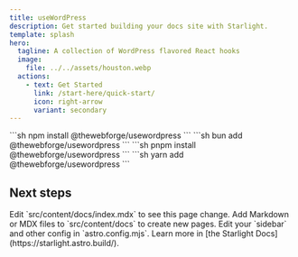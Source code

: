 ```yaml
---
title: useWordPress
description: Get started building your docs site with Starlight.
template: splash
hero:
  tagline: A collection of WordPress flavored React hooks
  image:
    file: ../../assets/houston.webp
  actions:
    - text: Get Started
      link: /start-here/quick-start/
      icon: right-arrow
      variant: secondary
---
```



<Tabs>
  <TabItem label="npm">
  ```sh
  npm install @thewebforge/usewordpress
  ```
  </TabItem>
  <TabItem label="bun">
  ```sh
  bun add @thewebforge/usewordpress
  ```
  </TabItem>
  <TabItem label="pnpm">
  ```sh
  pnpm install @thewebforge/usewordpress
  ```
  </TabItem>
  <TabItem label="Yarn">
  ```sh
  yarn add @thewebforge/usewordpress
  ```
  </TabItem>
</Tabs>

## Next steps

<CardGrid stagger>
  <Card title="Update content" icon="pencil">
    Edit `src/content/docs/index.mdx` to see this page change.
  </Card>
  <Card title="Add new content" icon="add-document">
    Add Markdown or MDX files to `src/content/docs` to create new pages.
  </Card>
  <Card title="Configure your site" icon="setting">
    Edit your `sidebar` and other config in `astro.config.mjs`.
  </Card>
  <Card title="Read the docs" icon="open-book">
    Learn more in [the Starlight Docs](https://starlight.astro.build/).
  </Card>
</CardGrid>
